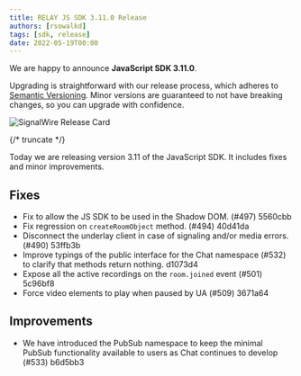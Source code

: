 ---
title: RELAY JS SDK 3.11.0 Release
authors: [rsowalkd]
tags: [sdk, release]
date: 2022-05-19T00:00
---

We are happy to announce **JavaScript SDK 3.11.0**.

Upgrading is straightforward with our release process, which adheres to [Semantic Versioning](https://semver.org/).
Minor versions are guaranteed to not have breaking changes, so you can upgrade with confidence.

![SignalWire Release Card](./_img/img.png)


{/* truncate */}

Today we are releasing version 3.11 of the JavaScript SDK. It includes fixes and minor improvements.

## Fixes
- Fix to allow the JS SDK to be used in the Shadow DOM. (#497) 5560cbb
- Fix regression on `createRoomObject` method. (#494) 40d41da
- Disconnect the underlay client in case of signaling and/or media errors. (#490) 53ffb3b
- Improve typings of the public interface for the Chat namespace (#532) to clarify that methods return nothing. d1073d4
- Expose all the active recordings on the `room.joined` event (#501) 5c96bf8
- Force video elements to play when paused by UA (#509) 3671a64

## Improvements
- We have introduced the PubSub namespace to keep the minimal PubSub functionality available to users as Chat continues to develop (#533) b6d5bb3

